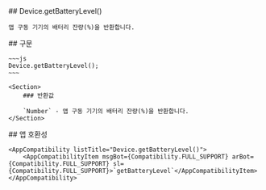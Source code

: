 
<Section>
    ## Device.getBatteryLevel()

    앱 구동 기기의 배터리 잔량(%)을 반환합니다.
</Section>
<Section>
    ## 구문

    ~~~js
    Device.getBatteryLevel();
    ~~~

    <Section>
        ### 반환값

        `Number` - 앱 구동 기기의 배터리 잔량(%)을 반환합니다.
    </Section>
</Section>
<Section>
    ## 앱 호환성

    <AppCompatibility listTitle="Device.getBatteryLevel()">
        <AppCompatibilityItem msgBot={Compatibility.FULL_SUPPORT} arBot={Compatibility.FULL_SUPPORT} sl={Compatibility.FULL_SUPPORT}>`getBatteryLevel`</AppCompatibilityItem>
    </AppCompatibility>
</Section>